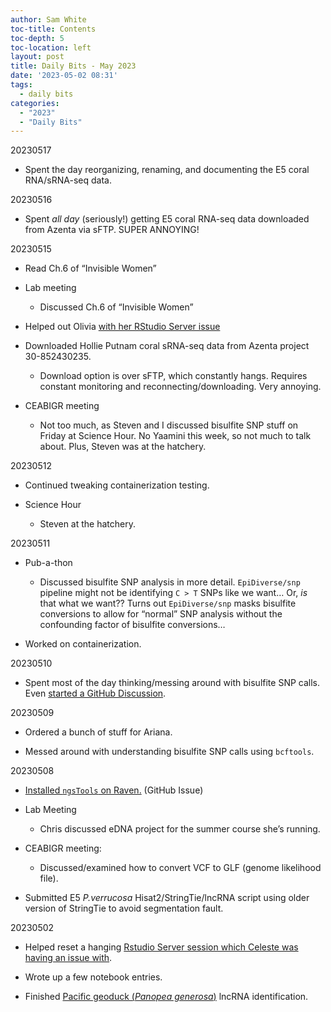 ```yaml
---
author: Sam White
toc-title: Contents
toc-depth: 5
toc-location: left
layout: post
title: Daily Bits - May 2023
date: '2023-05-02 08:31'
tags: 
  - daily bits
categories: 
  - "2023"
  - "Daily Bits"
---
```


20230517

- Spent the day reorganizing, renaming, and documenting the E5 coral RNA/sRNA-seq data.



20230516

- Spent _all day_ (seriously!) getting E5 coral RNA-seq data downloaded from Azenta via sFTP. SUPER ANNOYING!




20230515

- Read Ch.6 of "Invisible Women"

- Lab meeting

  - Discussed Ch.6 of "Invisible Women"

- Helped out Olivia [with her RStudio Server issue](https://github.com/RobertsLab/resources/issues/1651)

- Downloaded Hollie Putnam coral sRNA-seq data from Azenta project 30-852430235.

  - Download option is over sFTP, which constantly hangs. Requires constant monitoring and reconnecting/downloading. Very annoying.

- CEABIGR meeting

  - Not too much, as Steven and I discussed bisulfite SNP stuff on Friday at Science Hour. No Yaamini this week, so not much to talk about. Plus, Steven was at the hatchery.



20230512

- Continued tweaking containerization testing.

- Science Hour

  - Steven at the hatchery.





20230511

- Pub-a-thon

  - Discussed bisulfite SNP analysis in more detail. `EpiDiverse/snp` pipeline might not be identifying `C > T` SNPs like we want... Or, _is_ that what we want?? Turns out `EpiDiverse/snp` masks bisulfite conversions to allow for "normal" SNP analysis without the confounding factor of bisulfite conversions...

- Worked on containerization.



20230510

- Spent most of the day thinking/messing around with bisulfite SNP calls. Even [started a GitHub Discussion](https://github.com/RobertsLab/resources/discussions/1649).



20230509

- Ordered a bunch of stuff for Ariana.

- Messed around with understanding bisulfite SNP calls using `bcftools`.



20230508

- [Installed `ngsTools` on Raven.](https://github.com/RobertsLab/resources/issues/1645) (GitHub Issue)

- Lab Meeting

  - Chris discussed eDNA project for the summer course she's running.

- CEABIGR meeting:

  - Discussed/examined how to convert VCF to GLF (genome likelihood file).

- Submitted E5 _P.verrucosa_ Hisat2/StringTie/lncRNA script using older version of StringTie to avoid segmentation fault.



20230502

- Helped reset a hanging [Rstudio Server session which Celeste was having an issue with](https://github.com/course-fish546-2023/assistance-public/issues/6).

- Wrote up a few notebook entries.

- Finished [Pacific geoduck (_Panopea generosa_)](http://en.wikipedia.org/wiki/Geoduck) lncRNA identification.
